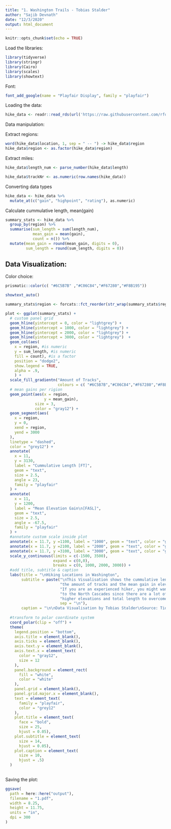 ```yaml
---
title: "1. Washington Trails - Tobias Stalder"
author: "Sajib Devnath"
date: "12/3/2020"
output: html_document
---
```


```r
knitr::opts_chunk$set(echo = TRUE)
```

Load the libraries:
```r
library(tidyverse)
library(stringr)
library(Cairo)
library(scales)
library(showtext)
```

Font:
```r
font_add_google(name = "Playfair Display", family = "playfair")
```

Loading the data:
```r
hike_data <- readr::read_rds(url('https://raw.githubusercontent.com/rfordatascience/tidytuesday/master/data/2020/2020-11-24/hike_data.rds'))
```

Data manipulation:

Extract regions:
```r
word(hike_data$location, 1, sep = " -- ") -> hike_data$region
hike_data$region <- as.factor(hike_data$region)
```

Extract miles:
```r
hike_data$length_num <- parse_number(hike_data$length)
```

```r
hike_data$trackNr <- as.numeric(row.names(hike_data))
```

Converting data types
```r
hike_data <- hike_data %>% 
  mutate_at(c("gain", "highpoint", "rating"), as.numeric)
```

Calculate cummulative length, mean(gain)
```r
summary_stats <- hike_data %>% 
  group_by(region) %>% 
  summarise(sum_length = sum(length_num),
            mean_gain = mean(gain),
            count = n()) %>% 
  mutate(mean_gain = round(mean_gain, digits = 0),
         sum_length = round(sum_length, digits = 0))
```


## Data Visualization:

Color choice:
```r
prismatic::color(c( "#6C5B7B" ,"#C06C84","#F67280","#F8B195"))
```

```r
showtext_auto()

summary_stats$region <- forcats::fct_reorder(str_wrap(summary_stats$region, 5), summary_stats$sum_length)

plot <- ggplot(summary_stats) + 
  # custom panel grid
  geom_hline(yintercept = 0, color = "lightgrey") +
  geom_hline(yintercept = 1000, color = "lightgrey") +
  geom_hline(yintercept = 2000, color = "lightgrey") +
  geom_hline(yintercept = 3000, color = "lightgrey")  +
  geom_col(aes(
    x = region, #is numeric
    y = sum_length, #is numeric
    fill = count), #is a factor
    position = "dodge2",
    show.legend = TRUE,
    alpha = .9,
    ) +
  scale_fill_gradientn("Amount of Tracks",
                       colours = c( "#6C5B7B","#C06C84","#F67280","#F8B195")) +
  # mean gains per rigion
  geom_point(aes(x = region,
                 y = mean_gain),
             size = 3,
             color = "gray12") +
  geom_segment(aes(
    x = region,
    y = 0,
    xend = region,
    yend = 3000
  ),
  linetype = "dashed",
  color = "grey12") +
  annotate(
    x = 11,
    y = 3130,
    label = "Cummulative Length [FT]",
    geom = "text",
    size = 2.5,
    angle = 23,
    family = "playfair"
  ) +
  annotate(
    x = 11,
    y = 1200,
    label = "Mean Elevation Gain\n[FASL]",
    geom = "text",
    size = 2.5,
    angle = -67.5,
    family = "playfair"
  ) + 
  #annotate custom scale inside plot
  annotate(x = 11.7, y =1100, label = "1000", geom = "text", color = "gray12", family = "")+
  annotate(x = 11.7, y =2100, label = "2000", geom = "text", color = "gray12", family = "")+
  annotate(x = 11.7, y =3100, label = "3000", geom = "text", color = "gray12", family = "") +
  scale_y_continuous(limits = c(-1500, 3500),
                     expand = c(0,0),
                     breaks = c(0, 1000, 2000, 3000)) +
  #add title, subtitle & caption
  labs(title = "\nHiking Locations in Washington",
       subtitle = paste("\nThis Visualisation shows the cummulative length of tracks,",
                        "the amount of tracks and the mean gain in elevation per location.\n",
                        "If you are an experienced hiker, you might want to go",
                        "to the North Cascades since there are a lot of tracks,",
                        "higher elevations and total length to overcome.",
                        sep = "\n"),
       caption = "\n\nData Visualisation by Tobias Stalder\nSource: TidyX Crew (Ellis Hughes, Patrick Ward)\nEdited by: Sajib Devnath\nwww.sajibdevnath.com") +
  
  #transform to polar coordinate system
  coord_polar(clip = "off") +
  theme(
    legend.position = "bottom",
    axis.title = element_blank(),
    axis.ticks = element_blank(),
    axis.text.y = element_blank(),
    axis.text.x = element_text(
      color = "gray12",
      size = 12
    ),
    panel.background = element_rect(
      fill = "white",
      color = "white"
    ),
    panel.grid = element_blank(),
    panel.grid.major.x = element_blank(),
    text = element_text(
      family = "playfair",
      color = "grey12"
    ),
    plot.title = element_text(
      face = "bold",
      size = 25,
      hjust = 0.05),
    plot.subtitle = element_text(
      size = 14,
      hjust = 0.05),
    plot.caption = element_text(
      size = 10,
      hjust = .5)
  ) 
  

```

Saving the plot:
```r
ggsave(
  path = here::here("output"),
  filename = "1.pdf",
  width = 8.25,
  height = 11.75,
  units = "in",
  dpi = 300
)
```














































































